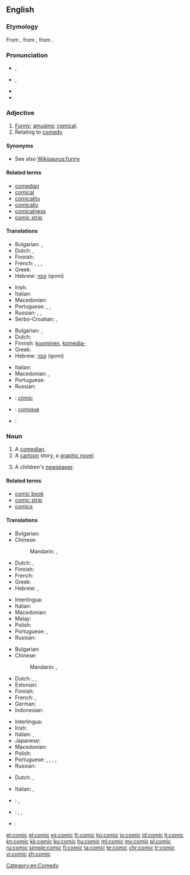 {{also|còmic|çomıç}}
==English==
{{wikipedia}}

===Etymology===
From {{etyl|la|en}} {{term|comicus|lang=la}}, from {{etyl|grc|en}} {{term|κωμικός||relating to comedy|tr=komikos|lang=grc|sc=polytonic}}, from {{term|κῶμος||carousal|tr=kōmos|lang=grc|sc=polytonic}}.

===Pronunciation===
* {{a|RP}} {{IPA|/ˈkɒmɪk/}}, {{X-SAMPA|/"kQmIk/}}
* {{a|GenAm}} {{IPA|/ˈkɑmɪk/}}, {{X-SAMPA|/"kAmIk/}}
* {{audio|en-us-comic.ogg|Audio (US)}}
* {{rhymes|ɒmɪk}}

===Adjective===
{{en-adj}}

# [[funny|Funny]]; [[amusing]]; [[comical]].
# Relating to [[comedy]].

====Synonyms====
* See also [[Wikisaurus:funny]]

====Related terms====
* [[comedian]]
* [[comical]]
* [[comicality]]
* [[comically]]
* [[comicalness]]
* [[comic strip]]

====Translations====
{{trans-top|being funny}}
* Bulgarian: {{t+|bg|смешен}}, {{t+|bg|комичен}}
* Dutch: {{t+|nl|grappig}}, {{t+|nl|komisch}}
* Finnish: {{t+|fi|koominen}}
* French: {{t+|fr|comique}}, {{t+|fr|drôle}}, {{t+|fr|cocasse}}, {{t+|fr|marrant}}
* Greek: {{t+|el|κωμικός|m|tr=komikós}}
* Hebrew: [[קומי]] (qomi) {{m}}
{{trans-mid}}
* Irish: {{t-|ga|greannmhar}}
* Italian: {{t+|it|comico}}
* Macedonian: {{t-|mk|комичен|m|tr=kómičen}}
* Portuguese: {{t+|pt|cômico}}, {{t+|pt|engraçado}}, {{t+|pt|divertido}}
* Russian: {{t+|ru|комический|tr=komíčeskij}}, {{t|ru|смешной|tr=smešnój|sc=Cyrl}}, {{t|ru|комичный|tr=komíčnyj|sc=Cyrl}}
* Serbo-Croatian: {{t-|sh|kòmičan}}, {{t-|sh|smijéšan}}
{{trans-bottom}}

{{trans-top|related to comedy}}
* Bulgarian: {{t+|bg|комичен}}, {{t-|bg|комедиен}}
* Dutch: {{t+|nl|komisch}}
* Finnish: [[koominen]], [[komedia-]]
* Greek: {{t+|el|κωμικός|m|tr=komikós}}
* Hebrew: [[קומי]] (qomi) {{m}}
{{trans-mid}}
* Italian: {{t+|it|comico}}
* Macedonian: {{t-|mk|комедиски|m|tr=komédiski}}, {{t-|mk|комичен|m|tr=kómičen}}
* Portuguese: {{t+|pt|cômico}}
* Russian: {{t+|ru|комедийный|tr=komedíjnyj}}
{{trans-bottom}}

{{checktrans-top}}
* {{ttbc|ca}}: [[còmic]] {{m}}
{{trans-mid}}
* {{ttbc|fr}}: [[comique]] {{m|f}}
* {{ttbc|ia}}: {{t|ia|comic}}
{{trans-bottom}}

===Noun===
{{en-noun}}

# A [[comedian]].
# A [[cartoon]] story, a [[graphic novel]].
# {{context|British|lang=en}} A children's [[newspaper]].

====Related terms====
* [[comic book]]
* [[comic strip]]
* [[comics]]

====Translations====
{{trans-top|a comedian}}
* Bulgarian: {{t+|bg|комик|m}}
* Chinese:
*: Mandarin: {{t|cmn|喜劇演員|sc=Hani}}, {{t|cmn|喜剧演员|tr=xǐjù yǎnyuán|sc=Hani}}
* Dutch: {{t|nl|komiek|m}}, {{t|nl|humorist|m}}
* Finnish: {{t+|fi|koomikko}}
* French: {{t+|fr|comédien|m}}
* Greek: {{t+|el|κωμικός|m|tr=komikós|sc=Grek}}
* Hebrew: {{t|he|קומיקאי|m|tr=qomiqai|sc=Hebr}}, {{t|he|קומיקאית|f|tr=qomiqait|sc=Hebr}}
{{trans-mid}}
* Interlingua: {{t|ia|comica|f}}
* Italian: {{t+|it|comico|m}}
* Macedonian: {{t-|mk|комичар|m|tr=kómičar}}
* Malay: {{t-|ms|pelawak}}
* Polish: {{t-|pl|komik|m}}
* Portuguese: {{t|pt|comediante|m|f}}, {{t|pt|humorista|m|f}}
* Russian: {{t+|ru|комик|m|tr=kómik}}
{{trans-bottom}}

{{trans-top|a cartoon story}}
* Bulgarian: {{t-|bg|комикс|m}}
* Chinese:
*: Mandarin: {{t|cmn|漫畫|sc=Hani}}, {{t|cmn|漫画|tr=mànhuà|sc=Hani}}
* Dutch: {{t|nl|strip|m}}, {{t|nl|stripboek|n}}, {{t|nl|stripverhaal|n}}
* Estonian: {{t-|et|koomiks|p}}
* Finnish: {{t+|fi|sarjakuva}}
* French: {{t+|fr|bande dessinée|f}}, {{t+|fr|BD|f}}
* German: {{t+|de|Comic|m}}
* Indonesian: {{t+|id|komik}}
{{trans-mid}}
* Interlingua: {{t|ia|banda designate}}
* Irish: {{t-|ga|greannán|m}}
* Italian: {{t+|it|fumetto|m}}, {{t+|it|striscia|f}}
* Japanese: {{t|ja|漫画|tr=[[まんが]], manga|sc=Jpan}}
* Macedonian: {{t-|mk|стрип|m|tr=strip}}
* Polish: {{t+|pl|komiks|m}}
* Portuguese: {{t|pt|cartun|m|f}}, {{t|pt|história em quadrinhos|f}}, {{t|pt|história de quadrinhos|f}}, {{t|pt|banda desenhada|f}}, {{t|pt|historinha|f}}
* Russian: {{t+|ru|комикс|m|tr=kómiks}}
{{trans-bottom}}

{{trans-top|a children's newspaper}}
* Dutch: {{t|nl|jeugdkrant}}, {{t|nl|kinderkrant}}
{{trans-mid}}
* Italian: {{t+|it|giornaletto|m}}, {{t+|it|giornalino|m}}
{{trans-bottom}}

{{checktrans-top}}
* {{ttbc|ca}}: {{t|ca|còmic|m}}, {{t|ca|patufet|m}}
* {{ttbc|id}}: {{t|id|komik}}, {{t|id|cergam}}, {{tø|id|[[cerita]] [[gambar|bergambar]]}} <!-- was "[[cerita]] [[gambar|bergambar]]" - assumed sum-of-parts; if an idiom, use {{t}} instead of {{t-SOP}}. see [[User:Kephir/gadgets/xte#Translation_fixing]] -->
{{trans-mid}}
* {{ttbc|ia}}: {{t|ia|comico}}
{{trans-bottom}}

[[Category:en:Comedy]]

[[et:comic]]
[[el:comic]]
[[es:comic]]
[[fr:comic]]
[[ko:comic]]
[[io:comic]]
[[id:comic]]
[[it:comic]]
[[kn:comic]]
[[kk:comic]]
[[ku:comic]]
[[hu:comic]]
[[ml:comic]]
[[my:comic]]
[[pl:comic]]
[[ru:comic]]
[[simple:comic]]
[[fi:comic]]
[[ta:comic]]
[[te:comic]]
[[chr:comic]]
[[tr:comic]]
[[vi:comic]]
[[zh:comic]]